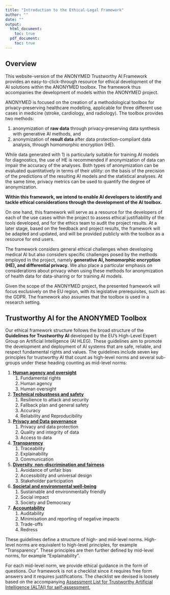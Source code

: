 ---
title: "Introduction to the Ethical-Legal Framework"
author: ""
date: ""
output:
  html_document:
    toc: true
  pdf_document:
    toc: true
---

## Overview

This website-version of the ANONYMED Trustworthy AI Framework provides an easy-to-click-through resource for ethical development of the AI solutions within the ANONYMED toolbox. The framework thus accompanies the development of models within the ANONYMED project. 

ANONYMED is focused on the creation of a methodological toolbox for privacy-preserving healthcare modelling, applicable for three different use cases in medicine (stroke, cardiology, and radiology). The toolbox provides two methods:

  1) anonymization of **raw data** through privacy-preserving data synthesis with generative AI methods, and 
  2) anonymization of **result data** after data protection-compliant data analysis, through homomorphic encryption (HE).

While data generated with 1) is particularly suitable for training AI models for diagnostics, the use of HE is recommended if anonymization of data can impair the accuracy of the analyses. Both types of anonymization can be evaluated quantitatively in terms of their utility: on the basis of the precision of the predictions of the resulting AI models and the statistical analyses. At the same time, privacy metrics can be used to quantify the degree of anonymization.

**Within this framework, we intend to enable AI developers to identify and tackle ethical considerations through the development of the AI toolbox.** 

On one hand, this framework will serve as a resource for the developers of each of the use cases within the project to assess ethical justifiability of the tools developed, and for the ethics team to audit the project results. At a later stage, based on the feedback and project results, the framework will be adapted and updated, and will be provided publicly with the toolbox as a resource for end users.

The framework considers general ethical challenges when developing medical AI but also considers specific challenges posed by the methods employed in the project, namely **generative AI, homomorphic encryption (HE), and differential privacy.** We also place a particular emphasis on considerations about privacy when using these methods for anonymization of health data for data-sharing or for training AI models.

Given the scope of the ANONYMED project, the presented framework will focus exclusively on the EU region, with its legislative prerequisites, such as the GDPR. The framework also assumes that the toolbox is used in a research setting. 

## Trustworthy AI for the ANONYMED Toolbox

Our ethical framework structure follows the broad structure of the **Guidelines for Trustworthy AI** developed by the EU's High-Level Expert Group on Artificial Intelligence (AI HLEG). These guidelines aim to promote the development and deployment of AI systems that are safe, reliable, and respect fundamental rights and values. The guidelines include seven key principles for trustworthy AI that count as high-level norms and several sub-groups under these heading counting as mid-level norms:

1.	[**Human agency and oversight**](https://ec.europa.eu/futurium/en/ai-alliance-consultation/guidelines/1.html#Human%20agency)
    1.	Fundamental rights
    2.	Human agency
    3.	Human oversight

2.	[**Technical robustness and safety**](https://ec.europa.eu/futurium/en/ai-alliance-consultation/guidelines/1.html#Robustness)
    1.	Resilience to attack and security
    2.	Fallback plan and general safety
    3.	Accuracy
    4.	Reliability and Reproducibility

3.	[**Privacy and Data governance**](https://ec.europa.eu/futurium/en/ai-alliance-consultation/guidelines/1.html#privacy)
    1.	Privacy and data protection
    2.	Quality and integrity of data
    3.	Access to data

4.	[**Transparency**](https://ec.europa.eu/futurium/en/ai-alliance-consultation/guidelines/1.html#Transparency)
    1.	Traceability
    2.	Explainability
    3.	Communication

5. [**Diversity, non-discrimination and fairness**](https://ec.europa.eu/futurium/en/ai-alliance-consultation/guidelines/1.html#Diversity)
    1.	Avoidance of unfair bias
    2.	Accessibility and universal design
    3.	Stakeholder participation

6.	[**Societal and environmental well-being**](https://ec.europa.eu/futurium/en/ai-alliance-consultation/guidelines/1.html#well-being)
    1.	Sustainable and environmentally friendly
    2.	Social impact
    3.	Society and Democracy

7.	[**Accountability**](https://ec.europa.eu/futurium/en/ai-alliance-consultation/guidelines/1.html#Accountability)
    1.	Auditability
    2.	Minimisation and reporting of negative impacts
    3.	Trade-offs
    4.	Redress

These guidelines define a structure of high- and mid-level norms. High-level norms are equivalent to high-level principles, for example “Transparency”. These principles are then further defined by mid-level norms, for example “Explainability”.

For each mid-level norm, we provide ethical guidance in the form of questions. Our framework is not a checklist since it requires free form answers and it requires justifications. The checklist we devised is loosely based on the accompanying [Assessment List for Trustworthy Artificial Intelligence (ALTAI) for self-assessment.](https://digital-strategy.ec.europa.eu/en/library/assessment-list-trustworthy-artificial-intelligence-altai-self-assessment)
